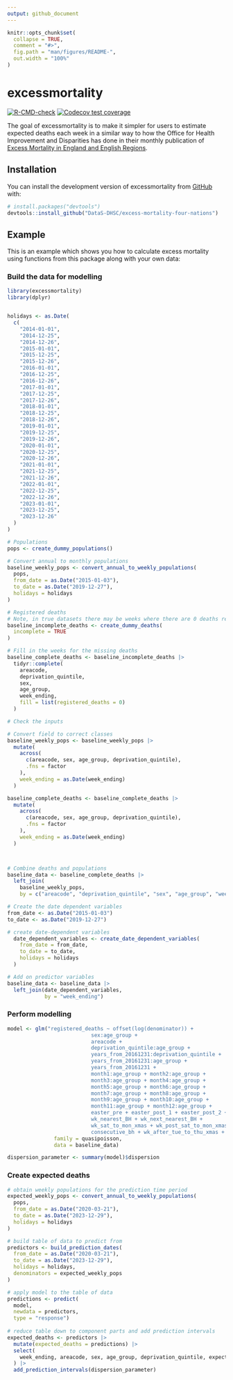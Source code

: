 ```yaml
---
output: github_document
---
```


<!-- README.md is generated from README.Rmd. Please edit that file -->

```r
knitr::opts_chunk$set(
  collapse = TRUE,
  comment = "#>",
  fig.path = "man/figures/README-",
  out.width = "100%"
)
```

# excessmortality

<!-- badges: start -->
[![R-CMD-check](https://github.com/DataS-DHSC/excess-mortality-four-nations/actions/workflows/R-CMD-check.yaml/badge.svg)](https://github.com/DataS-DHSC/excess-mortality-four-nations/actions/workflows/R-CMD-check.yaml)
[![Codecov test coverage](https://codecov.io/gh/DataS-DHSC/excess-mortality-four-nations/branch/master/graph/badge.svg)](https://app.codecov.io/gh/DataS-DHSC/excess-mortality-four-nations?branch=master)
<!-- badges: end -->

The goal of excessmortality is to make it simpler for users to estimate expected deaths each week in a similar way to how the Office for Health Improvement and Disparities has done in their monthly publication of [Excess Mortality in England and English Regions](https://www.gov.uk/government/statistics/excess-mortality-in-england-and-english-regions).

## Installation

You can install the development version of excessmortality from [GitHub](https://github.com/) with:

``` r
# install.packages("devtools")
devtools::install_github("DataS-DHSC/excess-mortality-four-nations")
```

## Example

This is an example which shows you how to calculate excess mortality using functions from this package along with your own data:

### Build the data for modelling

```r
library(excessmortality)
library(dplyr)


holidays <- as.Date(
  c(
    "2014-01-01",
    "2014-12-25",
    "2014-12-26",
    "2015-01-01",
    "2015-12-25",
    "2015-12-26",
    "2016-01-01",
    "2016-12-25",
    "2016-12-26",
    "2017-01-01",
    "2017-12-25",
    "2017-12-26",
    "2018-01-01",
    "2018-12-25",
    "2018-12-26",
    "2019-01-01",
    "2019-12-25",
    "2019-12-26",
    "2020-01-01",
    "2020-12-25",
    "2020-12-26",
    "2021-01-01",
    "2021-12-25",
    "2021-12-26",
    "2022-01-01",
    "2022-12-25",
    "2022-12-26",
    "2023-01-01",
    "2023-12-25",
    "2023-12-26"
  )
)

# Populations
pops <- create_dummy_populations()

# Convert annual to monthly populations
baseline_weekly_pops <- convert_annual_to_weekly_populations(
  pops,
  from_date = as.Date("2015-01-03"),
  to_date = as.Date("2019-12-27"),
  holidays = holidays
)

# Registered deaths
# Note, in true datasets there may be weeks where there are 0 deaths registered for specific age groups, sex, deprivation quintile combinations (eg, incomplete = TRUE in the function below)
baseline_incomplete_deaths <- create_dummy_deaths(
  incomplete = TRUE
)

# Fill in the weeks for the missing deaths
baseline_complete_deaths <- baseline_incomplete_deaths |> 
  tidyr::complete(
    areacode,
    deprivation_quintile,
    sex,
    age_group,
    week_ending,
    fill = list(registered_deaths = 0)
  )

# Check the inputs

# Convert field to correct classes
baseline_weekly_pops <- baseline_weekly_pops |> 
  mutate(
    across(
      c(areacode, sex, age_group, deprivation_quintile),
      .fns = factor
    ),
    week_ending = as.Date(week_ending)
  )

baseline_complete_deaths <- baseline_complete_deaths |> 
  mutate(
    across(
      c(areacode, sex, age_group, deprivation_quintile),
      .fns = factor
    ),
    week_ending = as.Date(week_ending)
  )



# Combine deaths and populations
baseline_data <- baseline_complete_deaths |> 
  left_join(
    baseline_weekly_pops,
    by = c("areacode", "deprivation_quintile", "sex", "age_group", "week_ending"))

# Create the date dependent variables
from_date <- as.Date("2015-01-03")
to_date <- as.Date("2019-12-27")

# create date-dependent variables
  date_dependent_variables <- create_date_dependent_variables(
    from_date = from_date,
    to_date = to_date,
    holidays = holidays
  )

# Add on predictor variables
baseline_data <- baseline_data |> 
  left_join(date_dependent_variables,
            by = "week_ending")


```


### Perform modelling

```r
model <- glm("registered_deaths ~ offset(log(denominator)) +
                           sex:age_group +                 
                           areacode +
                           deprivation_quintile:age_group +
                           years_from_20161231:deprivation_quintile +
                           years_from_20161231:age_group +
                           years_from_20161231 +
                           month1:age_group + month2:age_group + 
                           month3:age_group + month4:age_group +
                           month5:age_group + month6:age_group + 
                           month7:age_group + month8:age_group +
                           month9:age_group + month10:age_group + 
                           month11:age_group + month12:age_group +
                           easter_pre + easter_post_1 + easter_post_2 +
                           wk_nearest_BH + wk_next_nearest_BH +
                           wk_sat_to_mon_xmas + wk_post_sat_to_mon_xmas + wk2_post_sat_to_mon_xmas +
                           consecutive_bh + wk_after_tue_to_thu_xmas + wk2_after_tue_to_thu_xmas", 
               family = quasipoisson,
               data = baseline_data)

dispersion_parameter <- summary(model)$dispersion

```

### Create expected deaths

```r
# obtain weekly populations for the prediction time period
expected_weekly_pops <- convert_annual_to_weekly_populations(
  pops,
  from_date = as.Date("2020-03-21"),
  to_date = as.Date("2023-12-29"),
  holidays = holidays
)

# build table of data to predict from
predictors <- build_prediction_dates(
  from_date = as.Date("2020-03-21"),
  to_date = as.Date("2023-12-29"),
  holidays = holidays,
  denominators = expected_weekly_pops
)

# apply model to the table of data
predictions <- predict(
  model, 
  newdata = predictors, 
  type = "response")
  
# reduce table down to component parts and add prediction intervals
expected_deaths <- predictors |> 
  mutate(expected_deaths = predictions) |> 
  select(
    week_ending, areacode, sex, age_group, deprivation_quintile, expected_deaths
  ) |> 
  add_prediction_intervals(dispersion_parameter)
```

